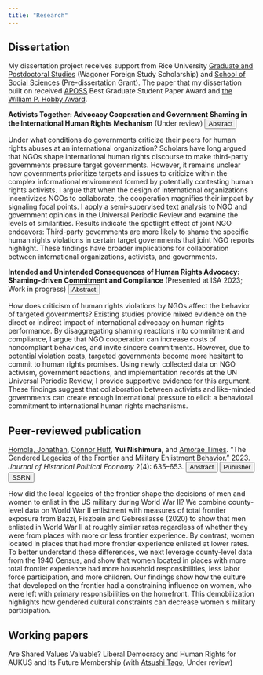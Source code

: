 ```yaml
---
title: "Research"
---
```


## Dissertation

My dissertation project receives support from Rice University [Graduate and Postdoctoral Studies](https://graduate.rice.edu/) (Wagoner Foreign Study Scholarship) and [School of Social Sciences](https://socialsciences.rice.edu/) (Pre-dissertation Grant). The paper that my dissertation built on received [APOSS](https://aposs.cc/) Best Graduate Student Paper Award and [the William P. Hobby Award](https://politicalscience.rice.edu/graduate-awards).



<!-- My dissertation project receives support from Rice University [Graduate and Postdoctoral Studies](https://graduate.rice.edu/) (Wagoner Foreign Study Scholarship) and [School of Social Sciences](https://socialsciences.rice.edu/) (Pre-dissertation Grant). The paper that my dissertation built on received [APOSS](https://aposs.cc/) Best Graduate Student Paper Award and [the William P. Hobby Award](https://politicalscience.rice.edu/graduate-awards). -->

<!-- .button { -->

<!--   background-color: #4CAF50; /* Green */ -->

<!--   border: none; -->

<!--   color: white; -->

<!--   padding: 15px 32px; -->

<!--   text-align: center; -->

<!--   text-decoration: none; -->

<!--   display: inline-block; -->

<!--   font-size: 16px; -->

<!-- } -->

<!-- /* Style the button that is used to open and close the collapsible content */ -->

<!-- .collapsible { -->

<!--   background-color: #ecf0f1; -->

<!--   color: #444; -->

<!--   cursor: pointer; -->

<!--   padding: 18px; -->

<!--   width: 100%; -->

<!--   border: none; -->

<!--   text-align: left; -->

<!--   outline: none; -->

<!--   font-size: 15px; -->

<!-- } -->

<!-- /* Style the collapsible content. Note: hidden by default */ -->

<!-- .content { -->

<!--   padding: 0 18px; -->

<!--   display: none; -->

<!--   border: none; -->

<!--   overflow: hidden; -->

<!--   background-color: #ecf0f1; -->

<!-- } -->

<!-- ::: {.callout-note collapse=true} -->

**Activists Together: Advocacy Cooperation and Government Shaming in the International Human Rights Mechanism** (Under review) <button class="btn btn-primary btn-sm" type="button" data-bs-toggle="collapse" data-bs-target="#abstract" aria-expanded="false" aria-controls="abstract"> Abstract </button>

```{=html}
  <div class="collapse" id="abstract">
    <div class="card card-body">
      Under what conditions do governments criticize their peers for human rights abuses at an international organization? Scholars have long argued that NGOs shape international human rights discourse to make third-party governments pressure target governments. However, it remains unclear how governments prioritize targets and issues to criticize within the complex informational environment formed by potentially contesting human rights activists. I argue that when the design of international organizations incentivizes NGOs to collaborate, the cooperation magnifies their impact by signaling focal points. I apply a semi-supervised text analysis to NGO and government opinions in the Universal Periodic Review and examine the levels of similarities. Results indicate the spotlight effect of joint NGO endeavors: Third-party governments are more likely to shame the specific human rights violations in certain target governments that joint NGO reports highlight. These findings have broader implications for collaboration between international organizations, activists, and governments. 
    </div>
  </div>
</p>
```
<!-- ::: -->

<!-- ::: {.callout-note collapse=true} -->

**Intended and Unintended Consequences of Human Rights Advocacy: Shaming-driven Commitment and Compliance** (Presented at ISA 2023; Work in progress) <button class="btn btn-primary btn-sm" type="button" data-bs-toggle="collapse" data-bs-target="#abstract_int" aria-expanded="false" aria-controls="abstract_int"> Abstract </button>

```{=html}
  <div class="collapse" id="abstract_int">
    <div class="card card-body">
      How does criticism of human rights violations by NGOs affect the behavior of targeted governments? Existing studies provide mixed evidence on the direct or indirect impact of international advocacy on human rights performance. By disaggregating shaming reactions into commitment and compliance, I argue that NGO cooperation can increase costs of noncompliant behaviors, and invite sincere commitments. However, due to potential violation costs, targeted governments become more hesitant to commit to human rights promises. Using newly collected data on NGO activism, government reactions, and implementation records at the UN Universal Periodic Review, I provide supportive evidence for this argument. These findings suggest that collaboration between activists and like-minded governments can create enough international pressure to elicit a behavioral commitment to international human rights mechanisms. 
    </div>
  </div>
</p>
```
<!-- ::: -->

## Peer-reviewed publication

[Homola, Jonathan](https://jhomola.com/), [Connor Huff](https://connordhuff.com/), **Yui Nishimura**, and [Amorae Times](https://twitter.com/amoraet). "The Gendered Legacies of the Frontier and Military Enlistment Behavior." 2023. *Journal of Historical Political Economy* 2(4): 635--653. <button class="btn btn-primary btn-sm" type="button" data-bs-toggle="collapse" data-bs-target="#abstract_jhpe" aria-expanded="false" aria-controls="abstract_jhpe"> Abstract </button> <button class="btn btn-primary btn-sm" onClick="window.open('https://www.nowpublishers.com/article/Details/HPE-0043');">Publisher</button> <button class="btn btn-primary btn-sm" onClick="window.open('https://papers.ssrn.com/sol3/papers.cfm?abstract_id=4183828');"> SSRN </button>

```{=html}
  <div class="collapse" id="abstract_jhpe">
    <div class="card card-body">
     How did the local legacies of the frontier shape the decisions of men and women to enlist in the US military during World War II? We combine county-level data on World War II enlistment with measures of total frontier exposure from Bazzi, Fiszbein and Gebresilasse (2020) to show that men enlisted in World War II at roughly similar rates regardless of whether they were from places with more or less frontier experience. By contrast, women located in places that had more frontier experience enlisted at lower rates. To better understand these differences, we next leverage county-level data from the 1940 Census, and show that women located in places with more total frontier experience had more household responsibilities, less labor force participation, and more children. Our findings show how the culture that developed on the frontier had a constraining influence on women, who were left with primary responsibilities on the homefront. This demobilization highlights how gendered cultural constraints can decrease women's military participation.
    </div>
  </div>
</p>
```
<!-- https://papers.ssrn.com/sol3/papers.cfm?abstract_id=4183828 -->

## Working papers

Are Shared Values Valuable? Liberal Democracy and Human Rights for AUKUS and Its Future Membership (with [Atsushi Tago](https://a-tago.github.io/), Under review)

